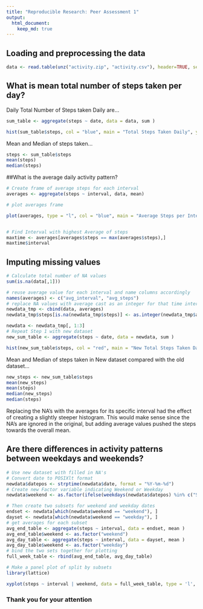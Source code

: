 ```yaml
---
title: "Reproducible Research: Peer Assessment 1"
output: 
  html_document:
    keep_md: true
---
```



## Loading and preprocessing the data
```r
data <- read.table(unz("activity.zip", "activity.csv"), header=TRUE, sep=",")
```
## What is mean total number of steps taken per day?
Daily Total Number of Steps taken Daily are...
```r
sum_table <- aggregate(steps ~ date, data = data, sum )

hist(sum_table$steps, col = "blue", main = "Total Steps Taken Daily", ylab = "Percentage", xlab = "Total Steps")

```

Mean and Median of steps taken...
```r
steps <- sum_table$steps
mean(steps)
median(steps)
```

##What is the average daily activity pattern?

```r
# Create frame of average steps for each interval
averages <- aggregate(steps ~ interval, data, mean)

# plot averages frame

plot(averages, type = "l", col = "blue", main = "Average Steps per Interval", ylab = "Steps", xlab = "Interval")


# Find Interval with highest Average of steps
maxtime <- averages[averages$steps == max(averages$steps),]
maxtime$interval

```

## Imputing missing values

```r
# Calculate total number of NA values
sum(is.na(data[,1]))

# reuse average value for each interval and name columns accordingly
names(averages) <- c("avg_interval", "avg_steps")
# replace NA values with average cast as an integer for that time interval in a new dataframe
newdata_tmp <- cbind(data, averages)
newdata_tmp$steps[is.na(newdata_tmp$steps)] <- as.integer(newdata_tmp$avg_steps[is.na(newdata_tmp$steps)])

newdata <- newdata_tmp[, 1:3]
# Repeat Step 1 with new dataset
new_sum_table <- aggregate(steps ~ date, data = newdata, sum )

hist(new_sum_table$steps, col = "red", main = "New Total Steps Taken Daily", ylab = "Percentage", xlab = "Total Steps")

```

Mean and Median of steps taken in New dataset compared with the old dataset...
```r
new_steps <- new_sum_table$steps
mean(new_steps)
mean(steps)
median(new_steps)
median(steps)
```

Replacing the NA's with the averages for its specific interval had the effect of creating a slightly steeper histogram. This would make sense since the NA's are ignored in the original, but adding average values pushed the steps towards the overall mean.

## Are there differences in activity patterns between weekdays and weekends?

```r
# Use new dataset with filled in NA's
# Convert date to POSIXlt format
newdata$datepos <- strptime(newdata$date, format = "%Y-%m-%d")
# Create new Factor variable indicating Weekend or Weekday
newdata$weekend <- as.factor(ifelse(weekdays(newdata$datepos) %in% c("Saturday", "Sunday"), "weekend", "weekday"))

# Then create two subsets for weekend and weekday dates
endset <- newdata[which(newdata$weekend == "weekend"), ]
dayset <- newdata[which(newdata$weekend == "weekday"), ]
# get averages for each subset
avg_end_table <- aggregate(steps ~ interval, data = endset, mean )
avg_end_table$weekend <- as.factor("weekend")
avg_day_table <- aggregate(steps ~ interval, data = dayset, mean )
avg_day_table$weekend <- as.factor("weekday")
# bind the two sets together for plotting
full_week_table <- rbind(avg_end_table, avg_day_table)

# Make a panel plot of split by subsets
library(lattice)

xyplot(steps ~ interval | weekend, data = full_week_table, type = 'l', layout = c(1,2))


```

### Thank you for your attention
